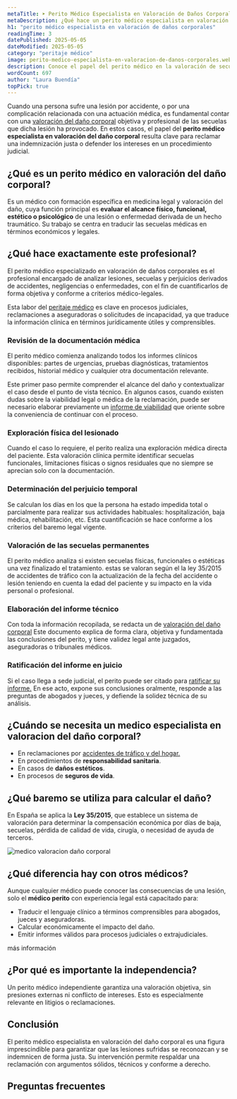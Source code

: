```yaml
---
metaTitle: ➤ Perito Médico Especialista en Valoración de Daños Corporales
metaDescription: ¿Qué hace un perito médico especialista en valoración de daños corporales? Te cuento su papel clave en la cuantificación de lesiones, secuelas y reclamaciones legales.
h1: "perito médico especialista en valoración de daños corporales"
readingTime: 3
datePublished: 2025-05-05
dateModified: 2025-05-05
category: "peritaje médico"
image: perito-medico-especialista-en-valoracion-de-danos-corporales.webp
description: Conoce el papel del perito médico en la valoración de secuelas, lesiones y daños físicos. Clave en reclamaciones, seguros y procesos judiciales.
wordCount: 697
author: "Laura Buendía"
topPick: true
---
```



Cuando una persona sufre una lesión por accidente, o por una complicación relacionada con una actuación médica, es fundamental contar con una [valoración del daño corporal](/servicios/valoracion-dano-corporal/) objetiva y profesional de las secuelas que dicha lesión ha provocado. En estos casos, el papel del **perito médico especialista en valoración del daño corporal** resulta clave para reclamar una indemnización justa o defender los intereses en un procedimiento judicial.

## ¿Qué es un perito médico en valoración del daño corporal?

Es un médico con formación específica en medicina legal y valoración del daño, cuya función principal es **evaluar el alcance físico, funcional, estético o psicológico** de una lesión o enfermedad derivada de un hecho traumático. Su trabajo se centra en traducir las secuelas médicas en términos económicos y legales.

## ¿Qué hace exactamente este profesional?

El perito médico especializado en valoración de daños corporales es el profesional encargado de analizar lesiones, secuelas y perjuicios derivados de accidentes, negligencias o enfermedades, con el fin de cuantificarlos de forma objetiva y conforme a criterios médico-legales.

Esta labor del [peritaje médico](/peritaje-medico/que-es-un-peritaje-medico/) es clave en procesos judiciales, reclamaciones a aseguradoras o solicitudes de incapacidad, ya que traduce la información clínica en términos jurídicamente útiles y comprensibles.

### Revisión de la documentación médica

El perito médico comienza analizando todos los informes clínicos disponibles: partes de urgencias, pruebas diagnósticas, tratamientos recibidos, historial médico y cualquier otra documentación relevante.

Este primer paso permite comprender el alcance del daño y contextualizar el caso desde el punto de vista técnico. En algunos casos, cuando existen dudas sobre la viabilidad legal o médica de la reclamación, puede ser necesario elaborar previamente un [informe de viabilidad](/servicios/informes-viabilidad/) que oriente sobre la conveniencia de continuar con el proceso.

### Exploración física del lesionado

Cuando el caso lo requiere, el perito realiza una exploración médica directa del paciente. Esta valoración clínica permite identificar secuelas funcionales, limitaciones físicas o signos residuales que no siempre se aprecian solo con la documentación.

### Determinación del perjuicio temporal

Se calculan los días en los que la persona ha estado impedida total o parcialmente para realizar sus actividades habituales: hospitalización, baja médica, rehabilitación, etc. Esta cuantificación se hace conforme a los criterios del baremo legal vigente.

### Valoración de las secuelas permanentes

El perito médico analiza si existen secuelas físicas, funcionales o estéticas una vez finalizado el tratamiento. estas se valoran según el la ley 35/2015 de accidentes de tráfico con la actualización de la fecha del accidente o lesión teniendo en cuenta la edad del paciente y su impacto en la vida personal o profesional.

### Elaboración del informe técnico

Con toda la información recopilada, se redacta un de [valoración del daño corporal](/servicios/valoracion-dano-corporal/) Este documento explica de forma clara, objetiva y fundamentada las conclusiones del perito, y tiene validez legal ante juzgados, aseguradoras o tribunales médicos.

### Ratificación del informe en juicio

Si el caso llega a sede judicial, el perito puede ser citado para [ratificar su informe.](/servicios/ratificaciones-judiciales/) En ese acto, expone sus conclusiones oralmente, responde a las preguntas de abogados y jueces, y defiende la solidez técnica de su análisis.

<CtaLinks modifier="service-page" />

## ¿Cuándo se necesita un medico especialista en valoracion del daño corporal?

- En reclamaciones por [accidentes de tráfico y del hogar.](/servicios/accidentes-de-trafico-y-hogar/)
- En procedimientos de **responsabilidad sanitaria**.
- En casos de **daños estéticos**.
- En procesos de **seguros de vida**.

## ¿Qué baremo se utiliza para calcular el daño?

En España se aplica la **Ley 35/2015**, que establece un sistema de valoración para determinar la compensación económica por días de baja, secuelas, pérdida de calidad de vida, cirugía, o necesidad de ayuda de terceros.

<Image
  loading="lazy"
  src="/img/blog/perito-medico-especialista-en-valoracion-de-danos-corporales.webp"
  alt="medico valoracion daño corporal"
  width={600}
  height={400}
/>

## ¿Qué diferencia hay con otros médicos?

Aunque cualquier médico puede conocer las consecuencias de una lesión, solo el **médico perito** con experiencia legal está capacitado para:

- Traducir el lenguaje clínico a términos comprensibles para abogados, jueces y aseguradoras.
- Calcular económicamente el impacto del daño.
- Emitir informes válidos para procesos judiciales o extrajudiciales.

<MainCta modifier="service-page">más información</MainCta>

## ¿Por qué es importante la independencia?

Un perito médico independiente garantiza una valoración objetiva, sin presiones externas ni conflicto de intereses. Esto es especialmente relevante en litigios o reclamaciones.

## Conclusión

El perito médico especialista en valoración del daño corporal es una figura imprescindible para garantizar que las lesiones sufridas se reconozcan y se indemnicen de forma justa. Su intervención permite respaldar una reclamación con argumentos sólidos, técnicos y conforme a derecho.

## Preguntas frecuentes

<FAQ faqs={FAQ_PERITO_ESPECIALISTA_VALORACION_DANO_CORPORAL} />
